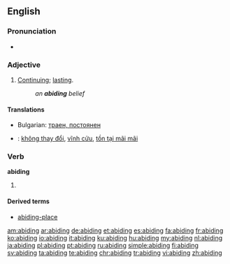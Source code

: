 ==English==

===Pronunciation===
* {{rhymes|aɪdɪŋ}}

===Adjective===
{{en-adj}}

# [[continue|Continuing]]; [[lasting]].
#: ''an '''abiding''' belief''

====Translations====
{{trans-top|continue}}
* Bulgarian: [[траен, постоянен]]
{{trans-mid}}
{{trans-bottom}}
{{checktrans-top}}
* {{ttbc|vi}}: [[không thay đổi]], [[vĩnh cửu]], [[tồn tại mãi mãi]]
{{trans-mid}}
{{trans-bottom}}

===Verb===
'''abiding'''

# {{present participle of|[[abide]]}}

====Derived terms====
* [[abiding-place]]

[[am:abiding]]
[[ar:abiding]]
[[de:abiding]]
[[et:abiding]]
[[es:abiding]]
[[fa:abiding]]
[[fr:abiding]]
[[ko:abiding]]
[[io:abiding]]
[[it:abiding]]
[[ku:abiding]]
[[hu:abiding]]
[[my:abiding]]
[[nl:abiding]]
[[ja:abiding]]
[[pl:abiding]]
[[pt:abiding]]
[[ru:abiding]]
[[simple:abiding]]
[[fi:abiding]]
[[sv:abiding]]
[[ta:abiding]]
[[te:abiding]]
[[chr:abiding]]
[[tr:abiding]]
[[vi:abiding]]
[[zh:abiding]]